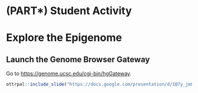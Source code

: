 # (PART\*) Student Activity {-}

# Explore the Epigenome

## Launch the Genome Browser Gateway

Go to [https://genome.ucsc.edu/cgi-bin/hgGateway](https://genome.ucsc.edu/cgi-bin/hgGateway).

```r
ottrpal::include_slide("https://docs.google.com/presentation/d/1B7y_jm8GuHZMUvTU1TFdW4nqQQV6nOT9XuFwgSflXz4/edit#slide=id.g15625333d53_0_2")
```